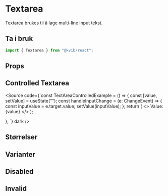 
<Meta of={TextareaStories} />

# Textarea

Textarea brukes til å lage multi-line input tekst.

## Ta i bruk

```jsx
import { Textarea } from "@kvib/react";
```

## Props

<Canvas of={TextareaStories.Textarea} />
<Controls of={TextareaStories.Textarea} />

## Controlled Textarea

<Card variant="outline">
  <CardBody>
    <Story of={TextareaStories.TextareaControlled} />
  </CardBody>
</Card>

<Source
  code={`const TextAreaControlledExample = () => {
    const [value, setValue] = useState<string>("");
    const handleInputChange = (e: ChangeEvent<HTMLTextAreaElement>) => {
        const inputValue = e.target.value;
        setValue(inputValue);
    };
    return (
        <>
            <Text mb="8px">Value: {value}</Text>
            <KvibTextarea
                value={value}
                onChange={handleInputChange}
                placeholder="Placeholder"
                size="sm"
            />
        </>
    );

};
`}
dark
/>

## Størrelser

<Canvas of={TextareaStories.TextareaSizes} />

## Varianter

<Canvas of={TextareaStories.TextareaVariants} />

## Disabled

<Canvas of={TextareaStories.TextareaDisabled} />

## Invalid

<Canvas of={TextareaStories.TextareaInvalid} />
